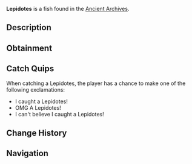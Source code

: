 {{FishInfobox
|image          = Lepidotes.png
|rarity         = Mythical
|sea            = First Sea
|location       = [[Ancient Archives]]
|sublocation    = 
|sources        = Fishing Rod
|radar_location = 
|xp             = 500
|weather        = 
|time           = Night
|season         = 
|bait           = Deep Coral
|base_weight    = 200
|base_value     = 1800
|weight_range   = 110
|base_chance    = 0.03
|base_resil     = 20
}}
'''Lepidotes''' is a {{Rarity|Mythical}} fish found in the [[Ancient Archives]].

== Description ==
{{Description|Lepidotes is an extinct fish from the Mesozoic era. Known for its large, heavily armored body and prominent fin structure, it was a significant predator in ancient oceans.|Bestiary Entry}}

== Obtainment ==
{{Description|Found in the dark waters of the Archives...|Bestiary Hint}}
{{Fish Availability|
Ancient Archives
|top_rods      = 
Leviathan's Fang Rod\152354.66\278058.92;
Free Spirit Rod\145297.76\270349.48;
Trident Rod\142098.96\264397.59;
No-Life Rod\102917.96\197778.07;
Azure Of Lagoon\102542.91\198083.27;
Great Rod of Oscar\88769.39\169974.1;
Resourceful Rod\72783.01\139892.01;
Destiny Rod\77267.86\137591.61;
Firefly Rod\78443.47\158595.99;
Auric Rod\69314\157050.12;
Firework Rod\65614.53\156344.8;
Seraphic Rod\89921\161969.66;
Ethereal Prism Rod\89555.87\158365.31;
Astralhook Rod\89108.06\157705.72;
Challenger's Rod\87525.92\162771.62;
Rod Of The Forgotten Fang\87163.26\158716.61;
Zeus Rod\80366.69\152092.22;
Verdant Shear Rod\79800.42\152199.57;
Rod Of The Depths\78778.64\144108.76;
Depthseeker Rod\78206.4\159448.47;
Rod Of The Exalted One\77920.42\143303.91;
Blazebringer Rod\76723.14\145365.06;
Avalanche Rod\72754.24\149006.86;
Volcanic Rod\70058.66\137892.13;
Steady Rod\26727.36\75048.9
|recommended   = Trident Rod
}}

== Catch Quips ==
When catching a Lepidotes, the player has a chance to make one of the following exclamations:
* I caught a Lepidotes!
* OMG A Lepidotes!
* I can't believe I caught a Lepidotes!

== Change History ==
{{Change History|{{subst:Current Version}}}}

== Navigation ==
{{Fish Navbox|Ancient Archives}}